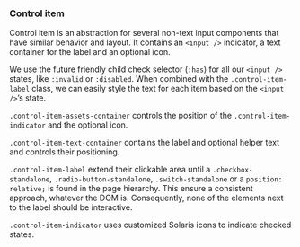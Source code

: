 ### Control item

Control item is an abstraction for several non-text input components that have similar behavior and layout. It contains an `<input />` indicator, a text container for the label and an optional icon.

We use the future friendly child check selector (`:has`) for all our `<input />` states, like `:invalid` or `:disabled`. When combined with the `.control-item-label` class, we can easily style the text for each item based on the `<input />`’s state.

`.control-item-assets-container` controls the position of the `.control-item-indicator` and the optional icon.

`.control-item-text-container` contains the label and optional helper text and controls their positioning.

`.control-item-label` extend their clickable area until a `.checkbox-standalone`, `.radio-button-standalone`, `.switch-standalone` or a `position: relative;` is found in the page hierarchy. This ensure a consistent approach, whatever the DOM is. Consequently, none of the elements next to the label should be interactive.

`.control-item-indicator` uses customized Solaris icons to indicate checked states.
